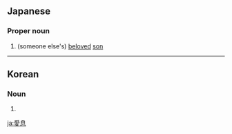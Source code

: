 ==Japanese==
{{ja-kanjitab|あい|そく|yomi=on}}

===Proper noun===
{{ja-noun|あいそく}}

# (someone else's) [[beloved]] [[son]]

----

==Korean==
{{ko-hanjatab}}

===Noun===
{{ko-noun|hj|hangeul=애식}}

# {{hanja form of|애식|beloved son}}

[[ja:愛息]]